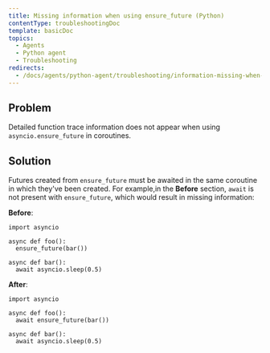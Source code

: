 ```yaml
---
title: Missing information when using ensure_future (Python)
contentType: troubleshootingDoc
template: basicDoc
topics:
  - Agents
  - Python agent
  - Troubleshooting
redirects:
  - /docs/agents/python-agent/troubleshooting/information-missing-when-using-ensurefuture-python
---
```


## Problem

Detailed function trace information does not appear when using `asyncio.ensure_future` in coroutines.

## Solution

Futures created from `ensure_future` must be awaited in the same coroutine in which they've been created. For example,in the **Before** section, `await` is not present with `ensure_future`, which would result in missing information:

**Before**:

```
import asyncio

async def foo():
  ensure_future(bar())

async def bar():
  await asyncio.sleep(0.5)
```

**After**:

```
import asyncio

async def foo():
  await ensure_future(bar())

async def bar():
  await asyncio.sleep(0.5)
```
